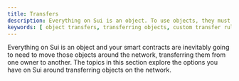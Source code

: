 ```yaml
---
title: Transfers
description: Everything on Sui is an object. To use objects, they must be transferred between owners, which can be an address or another object. 
keywords: [ object transfers, transferring objects, custom transfer rules, transfer to an object, transfer objects ]
---
```


Everything on Sui is an object and your smart contracts are inevitably going to need to move those objects around the network, transferring them from one owner to another. The topics in this section explore the options you have on Sui around transferring objects on the network.

<Cards>
<Card title="Custom Transfer Rules" href="/concepts/transfers/custom-rules">
</Card>
<Card title="Transfer to Object" href="/concepts/transfers/transfer-to-object">
</Card>
</Cards>